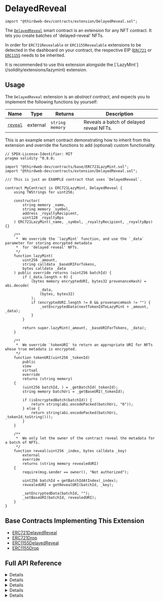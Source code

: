 
# DelayedReveal

```solidity
import "@thirdweb-dev/contracts/extension/DelayedReveal.sol";
```

The [`DelayedReveal`](/glossary/delayed-reveal) smart contract is an extension for any NFT contract. It lets you create batches of 'delayed-reveal' NFTs.

In order for `ERC721Revealable` or `ERC1155Revealable` extensions to be detected in the dashboard on your contract, the respective EIP
([`ERC721`](/contracts/build/extensions/erc-721/ERC721) or [`ERC1155`](/contracts/build/extensions/erc-1155/ERC1155) needs to be inherited.

<Callout title="info" variant="info">
	It is recommended to use this extension alongside the
	[`LazyMint`](/solidity/extensions/lazymint) extension.
</Callout>

<br />

<GithubButtonLink href="https://github.com/thirdweb-dev/contracts/blob/main/contracts/extension/DelayedReveal.sol" />

## Usage

The `DelayedReveal` extension is an _abstract contract_, and expects you to implement the following functions by yourself:

| Name                                                  | Type     | Returns         | Description                             |
| ----------------------------------------------------- | -------- | --------------- | --------------------------------------- |
| [`reveal`](/solidity/extensions/delayedreveal#reveal) | external | `string memory` | Reveals a batch of delayed reveal NFTs. |

This is an example smart contract demonstrating how to inherit from this extension and override the functions to add (optional) custom functionality.

```solidity
// SPDX-License-Identifier: MIT
pragma solidity ^0.8.0;

import "@thirdweb-dev/contracts/base/ERC721LazyMint.sol";
import "@thirdweb-dev/contracts/extension/DelayedReveal.sol";

/// This is just an EXAMPLE contract that uses `DelayedReveal`.

contract MyContract is ERC721LazyMint, DelayedReveal {
    using TWStrings for uint256;

    constructor(
        string memory _name,
        string memory _symbol,
        address _royaltyRecipient,
        uint128 _royaltyBps
    ) ERC721LazyMint(_name, _symbol, _royaltyRecipient, _royaltyBps) {}

    /**
     *  We override the `lazyMint` function, and use the `_data` parameter for storing encrypted metadata
     *  for 'delayed reveal' NFTs.
     */
    function lazyMint(
        uint256 _amount,
        string calldata _baseURIForTokens,
        bytes calldata _data
    ) public override returns (uint256 batchId) {
        if (_data.length > 0) {
            (bytes memory encryptedURI, bytes32 provenanceHash) = abi.decode(
                _data,
                (bytes, bytes32)
            );
            if (encryptedURI.length != 0 && provenanceHash != "") {
                _setEncryptedData(nextTokenIdToLazyMint + _amount, _data);
            }
        }

        return super.lazyMint(_amount, _baseURIForTokens, _data);
    }

    /**
     *  We override `tokenURI` to return an appropriate URI for NFTs whose true metadata is encrypted.
     */
    function tokenURI(uint256 _tokenId)
        public
        view
        virtual
        override
        returns (string memory)
    {
        (uint256 batchId, ) = _getBatchId(_tokenId);
        string memory batchUri = _getBaseURI(_tokenId);

        if (isEncryptedBatch(batchId)) {
            return string(abi.encodePacked(batchUri, "0"));
        } else {
            return string(abi.encodePacked(batchUri, _tokenId.toString()));
        }
    }

    /**
     *  We only let the owner of the contract reveal the metadata for a batch of NFTs.
     */
    function reveal(uint256 _index, bytes calldata _key)
        external
        override
        returns (string memory revealedURI)
    {
        require(msg.sender == owner(), "Not authorized");

        uint256 batchId = getBatchIdAtIndex(_index);
        revealedURI = getRevealURI(batchId, _key);

        _setEncryptedData(batchId, "");
        _setBaseURI(batchId, revealedURI);
    }
}
```

## Base Contracts Implementing This Extension

- [ERC721DelayedReveal](/solidity/base-contracts/erc721delayedreveal)
- [ERC721Drop](/solidity/base-contracts/erc721drop)
- [ERC1155DelayedReveal](/solidity/base-contracts/erc1155delayedreveal)
- [ERC1155Drop](/solidity/base-contracts/erc1155drop)

## Full API Reference

<Details summary="_setEncryptedData">
<div>

```solidity
function _setEncryptedData(uint256 batchId, bytes memory encryptedData) internal;
```

- Sets the delayed reveal data for a given batch of NFTs.
- Parameter `batchId`: The identifier for the batch of delayed reveal NFTs.
- Parameter `encryptedData`: The encrypted metadata to store for the given batch of NFTs.

</div>
</Details>

<Details summary="getRevealURI">
<div>

```solidity
function getRevealURI(uint256 batchId, bytes calldata key) public view returns (string memory revealedURI);
```

- Returns revealed URI i.e. true metadata URI for a batch of NFTs.
- Parameter `batchId`: The identifier for the batch of delayed reveal NFTs whose true metadata URI is being retrieved.
- Parameter `key`: Secure key used by caller/admin for initially encrypting the metadata of the relevant batch of NFTs.

</div>
</Details>

<Details summary="encryptDecrypt">
<div>

```solidity
function encryptDecrypt(bytes memory data, bytes calldata key) public pure override returns (bytes memory result);
```

- Standard XOR encryption implementation in Solidity. Used to encrypt the metadata of NFTs.
- Learn more about the usage of this function in this [blogpost](https://blog.thirdweb.com/delayed-reveal-nfts).

</div>
</Details>

<Details summary="isEncryptedBatch">
<div>

```solidity
function isEncryptedBatch(uint256 batchId) public view returns (bool);
```

- Returns whether the relevant batch of NFTs is subject to a delayed reveal.
- Parameter `batchId`: The identifier for a batch of NFTs.

</div>
</Details>

<Details summary="reveal">
<div>

```solidity
function reveal(uint256 batchId, bytes calldata key) external returns (string memory revealedURI);
```

- Reveals a batch of delayed reveal NFTs.
- Parameter `batchId`: The ID for the batch of delayed-reveal NFTs to reveal.
- Parameter `key`: The key with which the base URI for the relevant batch of NFTs was encrypted.

</div>
</Details>
